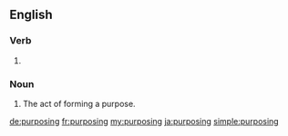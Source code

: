 ==English==

===Verb===
{{head|en|present participle}}

# {{present participle of|purpose|lang=en}}

===Noun===
{{en-noun}}

# The act of forming a purpose.

[[de:purposing]]
[[fr:purposing]]
[[my:purposing]]
[[ja:purposing]]
[[simple:purposing]]